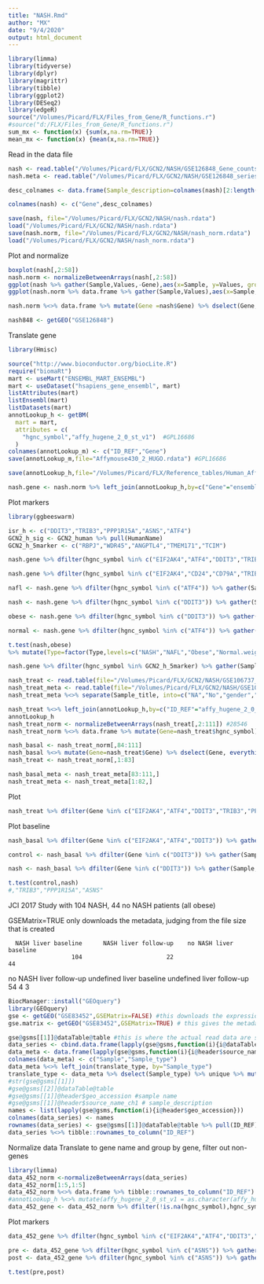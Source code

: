 ```yaml
---
title: "NASH.Rmd"
author: "MX"
date: "9/4/2020"
output: html_document
---
```


```r
library(limma)
library(tidyverse)
library(dplyr)
library(magrittr)
library(tibble)
library(ggplot2)
library(DESeq2)
library(edgeR)
source("/Volumes/Picard/FLX/Files_from_Gene/R_functions.r")
#source("d:/FLX/Files_from_Gene/R_functions.r")
sum_mx <- function(x) {sum(x,na.rm=TRUE)}
mean_mx <- function(x) {mean(x,na.rm=TRUE)}
```

Read in the data file
```r
nash <- read.table("/Volumes/Picard/FLX/GCN2/NASH/GSE126848_Gene_counts_raw.txt.gz", header=TRUE)
nash.meta <- read.table("/Volumes/Picard/FLX/GCN2/NASH/GSE126848_series_matrix.txt", header=TRUE) %>% data.frame %>% dfilter(Sample_title =="!Sample_description") %>% tibble::column_to_rownames("Sample_title") %>% t %>% data.frame %>% tibble::rownames_to_column("Sample_title") %>% rename(Sample_description=X.Sample_description) %>% mutate(Sample_description = ifelse(nchar(Sample_description)==3,paste0("X0",Sample_description),paste0("X",Sample_description)))

desc_colnames <- data.frame(Sample_description=colnames(nash)[2:length(nash)]) %>% left_join(nash.meta,by="Sample_description") %>% pull(Sample_title)

colnames(nash) <- c("Gene",desc_colnames)

save(nash, file="/Volumes/Picard/FLX/GCN2/NASH/nash.rdata")
load("/Volumes/Picard/FLX/GCN2/NASH/nash.rdata")
save(nash.norm, file="/Volumes/Picard/FLX/GCN2/NASH/nash_norm.rdata")
load("/Volumes/Picard/FLX/GCN2/NASH/nash_norm.rdata")
```

Plot and normalize
```r
boxplot(nash[,2:58])
nash.norm <- normalizeBetweenArrays(nash[,2:58])
ggplot(nash %>% gather(Sample,Values,-Gene),aes(x=Sample, y=Values, group=Sample)) + geom_point() + scale_y_log10()
ggplot(nash.norm %>% data.frame %>% gather(Sample,Values),aes(x=Sample, y=Values, group=Sample)) + geom_point() + scale_y_log10()

nash.norm %<>% data.frame %>% mutate(Gene =nash$Gene) %>% dselect(Gene, everything())
```

```r
nash848 <- getGEO("GSE126848")
```


Translate gene
```r
library(Hmisc)

source("http://www.bioconductor.org/biocLite.R")
require("biomaRt")
mart <- useMart("ENSEMBL_MART_ENSEMBL")
mart <- useDataset("hsapiens_gene_ensembl", mart)
listAttributes(mart)
listEnsembl(mart)
listDatasets(mart)
annotLookup_h <- getBM(
  mart = mart,
  attributes = c(
    "hgnc_symbol","affy_hugene_2_0_st_v1")  #GPL16686
  )
colnames(annotLookup_m) <- c("ID_REF","Gene")
save(annotLookup_m,file="Affymouse430_2_HUGO.rdata") #GPL16686

save(annotLookup_h,file="/Volumes/Picard/FLX/Reference_tables/Human_Affy_HuGene2_0v1_2HUGO.rdata")

nash.gene <- nash.norm %>% left_join(annotLookup_h,by=c("Gene"="ensembl_gene_id")) %>% dselect(-Gene) %>% dselect(hgnc_symbol,everything()) %>% group_by(hgnc_symbol) %>% summarise_if(is.numeric, sum_mx) %>% dfilter(!is.na(hgnc_symbol), hgnc_symbol!="")
```

Plot markers
```r
library(ggbeeswarm)

isr_h <- c("DDIT3","TRIB3","PPP1R15A","ASNS","ATF4")
GCN2_h_sig <- GCN2_human %>% pull(HumanName)
GCN2_h_5marker <- c("RBPJ","WDR45","ANGPTL4","TMEM171","TCIM")

nash.gene %>% dfilter(hgnc_symbol %in% c("EIF2AK4","ATF4","DDIT3","TRIB3","PPP1R15A","ASNS")) %>% gather(Sample,mRNA_signal,-hgnc_symbol) %>% separate(Sample, into=c("Type","Rep"),sep="_",remove=FALSE) %>% mutate(Type=factor(Type,levels=c("NASH","NAFL","Obese","Normal.weight"))) %>% ggplot(aes(x=Type,y=mRNA_signal, group=Type)) + geom_boxplot() + geom_beeswarm() + facet_wrap(~hgnc_symbol,scale="free_y")

nash.gene %>% dfilter(hgnc_symbol %in% c("EIF2AK4","CD24","CD79A","TRIB3","PPP1R15A","ASNS")) %>% gather(Sample,mRNA_signal,-hgnc_symbol) %>% separate(Sample, into=c("Type","Rep"),sep="_",remove=FALSE) %>% mutate(Type=factor(Type,levels=c("NASH","NAFL","Obese","Normal.weight"))) %>% ggplot(aes(x=Type,y=mRNA_signal, group=Type)) + geom_boxplot() + geom_beeswarm() + facet_wrap(~hgnc_symbol,scale="free_y")

nafl <- nash.gene %>% dfilter(hgnc_symbol %in% c("ATF4")) %>% gather(Sample,mRNA_signal,-hgnc_symbol) %>% separate(Sample, into=c("Type","Rep"),sep="_",remove=FALSE) %>% dfilter(Type=="NAFL") %>% pull(mRNA_signal)

nash <- nash.gene %>% dfilter(hgnc_symbol %in% c("DDIT3")) %>% gather(Sample,mRNA_signal,-hgnc_symbol) %>% separate(Sample, into=c("Type","Rep"),sep="_",remove=FALSE) %>% dfilter(Type=="NASH") %>% pull(mRNA_signal)

obese <- nash.gene %>% dfilter(hgnc_symbol %in% c("DDIT3")) %>% gather(Sample,mRNA_signal,-hgnc_symbol) %>% separate(Sample, into=c("Type","Rep"),sep="_",remove=FALSE) %>% dfilter(Type=="Obese") %>% pull(mRNA_signal)

normal <- nash.gene %>% dfilter(hgnc_symbol %in% c("ATF4")) %>% gather(Sample,mRNA_signal,-hgnc_symbol) %>% separate(Sample, into=c("Type","Rep"),sep="_",remove=FALSE) %>% dfilter(Type=="Normal.weight") %>% pull(mRNA_signal)

t.test(nash,obese)
%>% mutate(Type=factor(Type,levels=c("NASH","NAFL","Obese","Normal.weight"))) 

nash.gene %>% dfilter(hgnc_symbol %in% GCN2_h_5marker) %>% gather(Sample,mRNA_signal,-hgnc_symbol) %>% separate(Sample, into=c("Type","Rep"),sep="_",remove=FALSE) %>% ggplot(aes(x=Type,y=mRNA_signal, group=Type)) + geom_boxplot() +geom_beeswarm() + facet_wrap(~hgnc_symbol,scale="free_y")
```

```r
nash_treat <- read.table(file="/Volumes/Picard/FLX/GCN2/NASH/GSE106737_series_data.txt",header=TRUE, skip=1)
nash_treat_meta <- read.table(file="/Volumes/Picard/FLX/GCN2/NASH/GSE106737_series_meta.txt") %>% tibble::column_to_rownames("V1") %>% t %>% data.frame
nash_treat_meta %<>% separate(Sample_title, into=c("NA","No","gender","timepoint","NASH","T2D"),remove=FALSE, sep="-|_") %>% mutate(Outcome=c(rep("RYGB_R",42),rep("LSI_R",20),rep("LSI_NR",20),rep("Basal",29)))

nash_treat %<>% left_join(annotLookup_h,by=c("ID_REF"="affy_hugene_2_0_st_v1")) %>% dselect(-ID_REF) %>% dselect(hgnc_symbol, everything()) %>% dfilter(!is.na(hgnc_symbol),hgnc_symbol != "") %>% group_by(hgnc_symbol) %>% summarise_if(is.numeric, sum_mx) 
annotLookup_h
nash_treat_norm <- normalizeBetweenArrays(nash_treat[,2:111]) #28546
nash_treat_norm %<>% data.frame %>% mutate(Gene=nash_treat$hgnc_symbol) %>% dselect(Gene, everything())

nash_basal <- nash_treat_norm[,84:111]
nash_basal %<>% mutate(Gene=nash_treat$Gene) %>% dselect(Gene, everything())
nash_treat <- nash_treat_norm[,1:83]

nash_basal_meta <- nash_treat_meta[83:111,]
nash_treat_meta <- nash_treat_meta[1:82,]
```

Plot

```r
nash_treat %>% dfilter(Gene %in% c("EIF2AK4","ATF4","DDIT3","TRIB3","PPP1R15A","ASNS")) %>% gather(Sample,mRNA_signal,-Gene) %>% left_join(nash_treat_meta, by=c("Sample"="Sample_geo_accession")) %>% ggplot(aes(x=interaction(timepoint,Outcome),y=mRNA_signal)) + geom_boxplot() + geom_beeswarm() + facet_wrap(~Gene,scale="free_y") + theme(axis.text.x = element_text(angle=45,size=12, vjust=1, hjust=1))
```

Plot baseline
```r

nash_basal %>% dfilter(Gene %in% c("EIF2AK4","ATF4","DDIT3")) %>% gather(Sample,mRNA_signal,-Gene) %>% left_join(nash_basal_meta, by=c("Sample"="Sample_geo_accession")) %>% mutate(NASH= factor(NASH, levels=c("NONASH","NASH")) ,T2D= factor(T2D, levels=c("NOT2D","T2D"))) %>% mutate(NASH=if_else(grepl("^NO",NASH),"Control","NASH")) %>% mutate(T2D=if_else(grepl("^NO",T2D),"","T2D")) %>% ggplot(aes(x=interaction(T2D,NASH),y=mRNA_signal)) + geom_boxplot() + geom_beeswarm() + facet_wrap(~Gene,scale="free_y") + theme(axis.text.x = element_text(angle=45,size=12, vjust=1, hjust=1)) + scale_x_discrete(labels= c("Control","Type II Diabetes (T2D)","NASH","NASH & T2D"))

control <- nash_basal %>% dfilter(Gene %in% c("DDIT3")) %>% gather(Sample,mRNA_signal,-Gene) %>% left_join(nash_basal_meta, by=c("Sample"="Sample_geo_accession")) %>% dfilter(grepl("NONASH_NOT2D",Sample_title)) %>% pull(mRNA_signal)

nash <- nash_basal %>% dfilter(Gene %in% c("DDIT3")) %>% gather(Sample,mRNA_signal,-Gene) %>% left_join(nash_basal_meta, by=c("Sample"="Sample_geo_accession")) %>% dfilter(grepl("NASH_T2D",Sample_title)) %>% pull(mRNA_signal)

t.test(control,nash)
#,"TRIB3","PPP1R15A","ASNS"
```

JCI 2017 Study with 104 NASH, 44 no NASH patients (all obese)

GSEMatrix=TRUE only downloads the metadata, judging from the file size that is created

      NASH liver baseline      NASH liver follow-up    no NASH liver baseline 
                      104                        22                        44 
  no NASH liver follow-up  undefined liver baseline undefined liver follow-up 
                       54                         4                         3 
```r
BiocManager::install("GEOquery")
library(GEOquery)
gse <- getGEO("GSE83452",GSEMatrix=FALSE) #this downloads the expression data
gse.matrix <- getGEO("GSE83452",GSEMatrix=TRUE) # this gives the metadata

gse@gsms[[1]]@dataTable@table #this is where the actual read data are stored as Log2 RMA signal
data_series <- cbind.data.frame(lapply(gse@gsms,function(i){i@dataTable@table %>% dselect(VALUE)}))
data_meta <- data.frame(lapply(gse@gsms,function(i){i@header$source_name_ch1})) %>% t %>% data.frame %>% tibble::rownames_to_column("Sample")
colnames(data_meta) <- c("Sample","Sample_type")
data_meta %<>% left_join(translate_type, by="Sample_type")
translate_type <- data_meta %>% dselect(Sample_type) %>% unique %>% mutate(Type=factor(c("Healthy_baseline","NASH_baseline","Healthy_followup","Undefined_baseline","NASH_followup","Undefined_followup"),levels=c("Healthy_baseline","Healthy_followup","NASH_baseline","NASH_followup","Undefined_baseline","Undefined_followup")))
#str(gse@gsms[[1]])  
#gse@gsms[[2]]@dataTable@table
#gse@gsms[[1]]@header$geo_accession #sample name
#gse@gsms[[1]]@header$source_name_ch1 # sample_description
names <- list(lapply(gse@gsms,function(i){i@header$geo_accession}))
colnames(data_series) <- names
rownames(data_series) <- gse@gsms[[1]]@dataTable@table %>% pull(ID_REF)
data_series %<>% tibble::rownames_to_column("ID_REF")
```

Normalize data
Translate to gene name and group by gene, filter out non-genes
```r
library(limma)
data_452_norm <-normalizeBetweenArrays(data_series)
data_452_norm[1:5,1:5]
data_452_norm %<>% data.frame %>% tibble::rownames_to_column("ID_REF") %>% left_join(annotLookup_h, by =c("ID_REF" = "affy_hugene_2_0_st_v1")) %>% dselect(ID_REF,hgnc_symbol, everything())
#annotLookup_h %<>% mutate(affy_hugene_2_0_st_v1 = as.character(affy_hugene_2_0_st_v1))
data_452_gene <- data_452_norm %>% dfilter(!is.na(hgnc_symbol),hgnc_symbol != "") %>% dselect(-ID_REF) %>% group_by(hgnc_symbol) %>% summarise_if(is.numeric,sum_mx) # 28546
```

Plot markers

```r
data_452_gene %>% dfilter(hgnc_symbol %in% c("EIF2AK4","ATF4","DDIT3","TRIB3","ATF3","ASNS")) %>% gather(Sample,mRNA_signal,-hgnc_symbol) %>% left_join(data_meta, by="Sample") %>% dfilter(Type %nin% c("Undefined_baseline","Undefined_followup")) %>% ggplot(aes(x=Type,y=mRNA_signal)) + geom_boxplot() + geom_beeswarm() + facet_wrap(~hgnc_symbol,scale="free_y") + theme(axis.text.x = element_text(angle=45,size=12, vjust=1, hjust=1))

pre <- data_452_gene %>% dfilter(hgnc_symbol %in% c("ASNS")) %>% gather(Sample,mRNA_signal,-hgnc_symbol) %>% left_join(data_meta, by="Sample") %>% dfilter(Type=="Healthy_baseline") %>% pull(mRNA_signal)
post <- data_452_gene %>% dfilter(hgnc_symbol %in% c("ASNS")) %>% gather(Sample,mRNA_signal,-hgnc_symbol) %>% left_join(data_meta, by="Sample") %>% dfilter(Type=="Healthy_followup") %>% pull(mRNA_signal)

t.test(pre,post)
```

